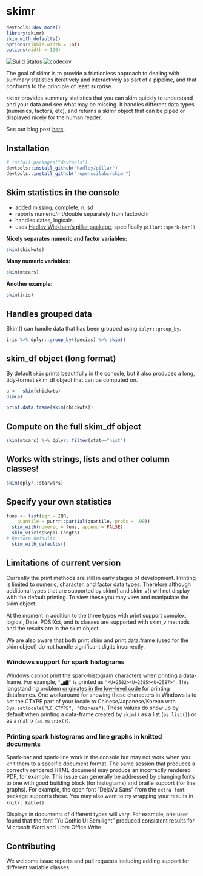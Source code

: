 # skimr
```r
devtools::dev_mode()
library(skimr)
skim_with_defaults()
options(tibble.width = Inf)
options(width = 120)
```

[![Build Status](https://travis-ci.org/ropenscilabs/skimr.svg?branch=master)](https://travis-ci.org/ropenscilabs/skimr)
[![codecov](https://codecov.io/gh/ropenscilabs/skimr/branch/master/graph/badge.svg)](https://codecov.io/gh/ropenscilabs/skimr)

The goal of skimr is to provide a frictionless approach to dealing with summary statistics iteratively and interactively as part of a pipeline, and that conforms to the principle of least surprise. 

`skimr` provides summary statistics that you can skim quickly to understand and your data and see what may be missing. It handles different data types (numerics, factors, etc), and returns a skimr object that can be piped or displayed nicely for the human reader. 

See our blog post [here](https://rawgit.com/ropenscilabs/skimr/master/blog.html).

## Installation


``` r
# install.packages("devtools")
devtools::install_github("hadley/pillar")
devtools::install_github("ropenscilabs/skimr")
```

## Skim statistics in the console

- added missing, complete, n, sd
- reports numeric/int/double separately from factor/chr
- handles dates, logicals
- uses [Hadley Wickham's pillar package](https://github.com/hadley/pillar), specifically `pillar::spark-bar()`

**Nicely separates numeric and factor variables:**  

```r
skim(chickwts)
```

**Many numeric variables:**  
```r
skim(mtcars)
```

 
**Another example:**  
```r
skim(iris)
```

## Handles grouped data

Skim() can handle data that has been grouped using `dplyr::group_by`.

```r
iris %>% dplyr::group_by(Species) %>% skim()
```

## skim_df object (long format)

By default `skim` prints beautifully in the console, but it also produces a long, tidy-format skim_df object that can be computed on. 

```r
a <-  skim(chickwts)
dim(a)

```


```r
print.data.frame(skim(chickwts))
```


## Compute on the full skim_df object
```r
skim(mtcars) %>% dplyr::filter(stat=="hist")
```

## Works with strings, lists and other column classes!

```r
skim(dplyr::starwars)
```


## Specify your own statistics

```r
funs <- list(iqr = IQR,
    quantile = purrr::partial(quantile, probs = .99))
  skim_with(numeric = funs, append = FALSE)
  skim_v(iris$Sepal.Length)
# Restore defaults
  skim_with_defaults()
```

## Limitations of current version

Currently the print methods are still in early stages of development. Printing is limited to numeric, character,
and factor data types. Therefore although additional types that are supported by skim() 
and skim_v() will not display with the default printing.  To view these you may view and manipulate the 
skim object.

At the moment in addition to the three types with print support complex, logical, Date, POSIXct, and ts classes
are supported with skim_v methods and the results are in the skim object.

We are also aware that both print.skim and print.data.frame (used for the skim object)  do not handle 
significant digits incorrectly.  

### Windows support for spark histograms

Windows cannot print the spark-histogram characters when printing a data-frame. For example, 
`"▂▅▇"` is printed as `"<U+2582><U+2585><U+2587>"`. This longstanding problem [originates in 
the low-level code](http://r.789695.n4.nabble.com/Unicode-display-problem-with-data-frames-under-Windows-td4707639.html) 
for printing dataframes. One workaround for showing these characters in Windows is to set the CTYPE part of your locale to Chinese/Japanese/Korean with `Sys.setlocale("LC_CTYPE", "Chinese")`. These values do show up by default when printing a data-frame created by `skim()` as a list (`as.list()`) or as a matrix (`as.matrix()`).

### Printing spark histograms and line graphs in knitted documents

Spark-bar and spark-line work in the console but may not work when you knit them to a specific document format.
The same session that produces a correctly rendered HTML document may produce an incorrectly rendered PDF, 
for example. This issue can generally be addressed by changing fonts to one with good building block (for
histogtams) and braille support (for line graphs).  For example, the open font "DejaVu Sans" from 
the `extra font` package supports these.  You may also want to try wrapping your results in `knitr::kable()`.

Displays in documents of different types will vary. For example, one user found that the font 
"Yu Gothic UI Semilight"  produced consistent results for Microsoft Word and Libre Office Write.

## Contributing

We welcome issue reports and pull requests including adding support for different variable classes.
